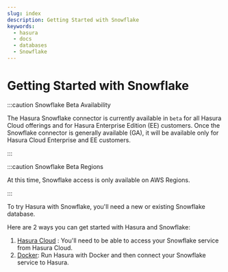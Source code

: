 ```yaml
---
slug: index
description: Getting Started with Snowflake
keywords:
  - hasura
  - docs
  - databases
  - Snowflake
---
```


# Getting Started with Snowflake

:::caution Snowflake Beta Availability

The Hasura Snowflake connector is currently available in `beta` for all Hasura Cloud offerings and for Hasura
Enterprise Edition (EE) customers. Once the Snowflake connector is generally available (GA), it will be available only for
Hasura Cloud Enterprise and EE customers.

:::

:::caution Snowflake Beta Regions

At this time, Snowflake access is only available on AWS Regions.

:::

To try Hasura with Snowflake, you'll need a new or existing Snowflake database.

Here are 2 ways you can get started with Hasura and Snowflake:

1.  [Hasura Cloud](/databases/snowflake/getting-started/cloud.mdx) : You'll need to be able to access your Snowflake
    service from Hasura Cloud.
2.  [Docker](/databases/snowflake/getting-started/docker.mdx): Run Hasura with Docker and then connect your Snowflake
    service to Hasura.
